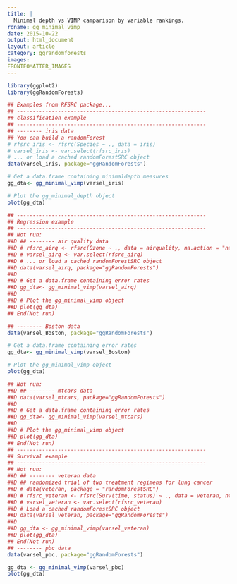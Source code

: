 ```yaml
---
title: |
  Minimal depth vs VIMP camparison by variable rankings.
rdname: gg_minimal_vimp
date: 2015-10-22
output: html_document
layout: article
category: ggrandomforests
images:
FRONTFOMATTER_IMAGES
---
```


```r
library(ggplot2)
library(ggRandomForests)
```

```r
## Examples from RFSRC package...
## ------------------------------------------------------------
## classification example
## ------------------------------------------------------------
## -------- iris data
## You can build a randomForest
# rfsrc_iris <- rfsrc(Species ~ ., data = iris)
# varsel_iris <- var.select(rfsrc_iris)
# ... or load a cached randomForestSRC object
data(varsel_iris, package="ggRandomForests")

# Get a data.frame containing minimaldepth measures
gg_dta<- gg_minimal_vimp(varsel_iris)

# Plot the gg_minimal_depth object
plot(gg_dta)

## ------------------------------------------------------------
## Regression example
## ------------------------------------------------------------
## Not run: 
##D ## -------- air quality data
##D # rfsrc_airq <- rfsrc(Ozone ~ ., data = airquality, na.action = "na.impute")
##D # varsel_airq <- var.select(rfsrc_airq)
##D # ... or load a cached randomForestSRC object
##D data(varsel_airq, package="ggRandomForests")
##D 
##D # Get a data.frame containing error rates
##D gg_dta<- gg_minimal_vimp(varsel_airq)
##D 
##D # Plot the gg_minimal_vimp object
##D plot(gg_dta)
## End(Not run)

## -------- Boston data
data(varsel_Boston, package="ggRandomForests")

# Get a data.frame containing error rates
gg_dta<- gg_minimal_vimp(varsel_Boston)

# Plot the gg_minimal_vimp object
plot(gg_dta)

## Not run: 
##D ## -------- mtcars data
##D data(varsel_mtcars, package="ggRandomForests")
##D 
##D # Get a data.frame containing error rates
##D gg_dta<- gg_minimal_vimp(varsel_mtcars)
##D 
##D # Plot the gg_minimal_vimp object
##D plot(gg_dta)
## End(Not run)
## ------------------------------------------------------------
## Survival example
## ------------------------------------------------------------
## Not run: 
##D ## -------- veteran data
##D ## randomized trial of two treatment regimens for lung cancer
##D # data(veteran, package = "randomForestSRC")
##D # rfsrc_veteran <- rfsrc(Surv(time, status) ~ ., data = veteran, ntree = 100)
##D # varsel_veteran <- var.select(rfsrc_veteran)
##D # Load a cached randomForestSRC object
##D data(varsel_veteran, package="ggRandomForests")
##D 
##D gg_dta <- gg_minimal_vimp(varsel_veteran)
##D plot(gg_dta)
## End(Not run)
## -------- pbc data
data(varsel_pbc, package="ggRandomForests")

gg_dta <- gg_minimal_vimp(varsel_pbc)
plot(gg_dta)



```